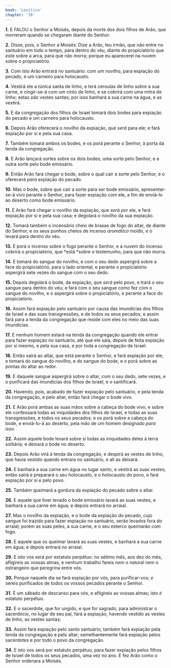 ```yaml
---
book: 'Levítico'
chapter: '16'
---
```


**1.** E FALOU o Senhor a Moisés, depois da morte dos dois filhos de Arão, que morreram quando se chegaram diante do Senhor.

**2.** Disse, pois, o Senhor a Moisés: Dize a Arão, teu irmão, que não entre no santuário em todo o tempo, para dentro do véu, diante do propiciatório que *está* sobre a arca, para que não morra; porque eu aparecerei na nuvem sobre o propiciatório.

**3.** Com isto Arão entrará no santuário: com um novilho, para expiação do pecado, e um carneiro para holocausto.

**4.** Vestirá ele a túnica santa de linho, e terá ceroulas de linho sobre a sua carne, e cingir-se-á com um cinto de linho, e se cobrirá com uma mitra de linho; estas *são* vestes santas; por isso banhará a sua carne na água, e as vestirá.

**5.** E da congregação dos filhos de Israel tomará dois bodes para expiação do pecado e um carneiro para holocausto.

**6.** Depois Arão oferecerá o novilho da expiação, que *será* para ele; e fará expiação por si e pela sua casa.

**7.** Também tomará ambos os bodes, e os porá perante o Senhor, à porta da tenda da congregação.

**8.** E Arão lançará sortes sobre os dois bodes; uma sorte pelo Senhor, e a outra sorte pelo bode emissário.

**9.** Então Arão fará chegar o bode, sobre o qual cair a sorte pelo Senhor, e o oferecerá *para* expiação do pecado.

**10.** Mas o bode, sobre que cair a sorte para ser bode emissário, apresentar-se-á vivo perante o Senhor, para fazer expiação com ele, a fim de enviá-lo ao deserto como bode emissário.

**11.** E Arão fará chegar o novilho da expiação, que *será* por ele, e fará expiação por si e pela sua casa; e degolará o novilho da sua expiação.

**12.** Tomará também o incensário cheio de brasas de fogo do altar, de diante do Senhor, e os seus punhos cheios de incenso *aromático* moído, e o levará para dentro do véu.

**13.** E porá o incenso sobre o fogo perante o Senhor, e a nuvem do incenso cobrirá o propiciatório, que *está *sobre o testemunho, para que não morra.

**14.** E tomará do sangue do novilho, e com o seu dedo aspergirá sobre a face do propiciatório, para o lado oriental; e perante o propiciatório aspergirá sete vezes do sangue com o seu dedo.

**15.** Depois degolará o bode, da expiação, que *será* pelo povo, e trará o seu sangue para dentro do véu; e fará com o seu sangue como fez com o sangue do novilho, e o aspergirá sobre o propiciatório, e perante a face do propiciatório.

**16.** Assim fará expiação pelo santuário por causa das imundícias dos filhos de Israel e das suas transgressões, e de todos os seus pecados; e assim fará para a tenda da congregação que reside com eles no meio das suas imundícias.

**17.** E nenhum homem estará na tenda da congregação quando ele entrar para fazer expiação no santuário, até que ele saia, depois de feita expiação por si mesmo, e pela sua casa, e por toda a congregação de Israel.

**18.** Então sairá ao altar, que está perante o Senhor, e fará expiação por ele; e tomará do sangue do novilho, e do sangue do bode, e o porá sobre as pontas do altar ao redor.

**19.** E daquele sangue aspergirá sobre o altar, com o seu dedo, sete vezes, e o purificará das imundícias dos filhos de Israel, e o santificará.

**20.** Havendo, pois, acabado de fazer expiação pelo santuário, e pela tenda da congregação, e pelo altar, então fará chegar o bode vivo.

**21.** E Arão porá ambas as suas mãos sobre a cabeça do bode vivo, e sobre ele confessará todas as iniquidades dos filhos de Israel, e todas as suas transgressões, e todos os seus pecados; e os porá sobre a cabeça do bode, e enviá-lo-á ao deserto, pela mão de um homem designado *para isso*.

**22.** Assim aquele bode levará sobre si todas as iniquidades deles à terra solitária; e deixará o bode no deserto.

**23.** Depois Arão virá à tenda da congregação, e despirá as vestes de linho, que havia vestido quando entrara no santuário, e ali as deixará.

**24.** E banhará a sua carne em água no lugar santo, e vestirá as suas vestes; então sairá e preparará o seu holocausto, e o holocausto do povo, e fará expiação por si e pelo povo.

**25.** Também queimará a gordura da expiação do pecado sobre o altar.

**26.** E aquele que tiver levado o bode emissário lavará as suas vestes, e banhará a sua carne em água; e depois entrará no arraial.

**27.** Mas o novilho da expiação, e o bode da expiação do pecado, cujo sangue foi trazido para fazer expiação no santuário, serão levados fora do arraial; porém as suas peles, a sua carne, e o seu esterco queimarão com fogo.

**28.** E aquele que os queimar lavará as suas vestes, e banhará a sua carne em água; e depois entrará no arraial.

**29.** E *isto* vos será por estatuto perpétuo: no sétimo mês, aos dez do mês, afligireis as vossas almas, e nenhum trabalho fareis *nem* o natural nem o estrangeiro que peregrina entre vós.

**30.** Porque naquele dia se fará expiação por vós, para purificar-vos; *e* sereis purificados de todos os vossos pecados perante o Senhor.

**31.** É um sábado de descanso para vós, e afligireis as vossas almas; isto *é* estatuto perpétuo.

**32.** E o sacerdote, que for ungido, e que for sagrado, para administrar o sacerdócio, no lugar de seu pai, fará a expiação, havendo vestido as vestes de linho, as vestes santas;

**33.** Assim fará expiação pelo santo santuário; também fará expiação pela tenda da congregação e pelo altar; semelhantemente fará expiação pelos sacerdotes e por todo o povo da congregação.

**34.** E isto vos será por estatuto perpétuo, para fazer expiação pelos filhos de Israel de todos os seus pecados, uma vez no ano. E fez Arão como o Senhor ordenara a Moisés.